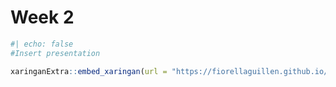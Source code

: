 # Week 2

```r
#| echo: false
#Insert presentation

xaringanExtra::embed_xaringan(url = "https://fiorellaguillen.github.io/CASA023-W2-PRESENTATION/", ratio = "16:9")
```
